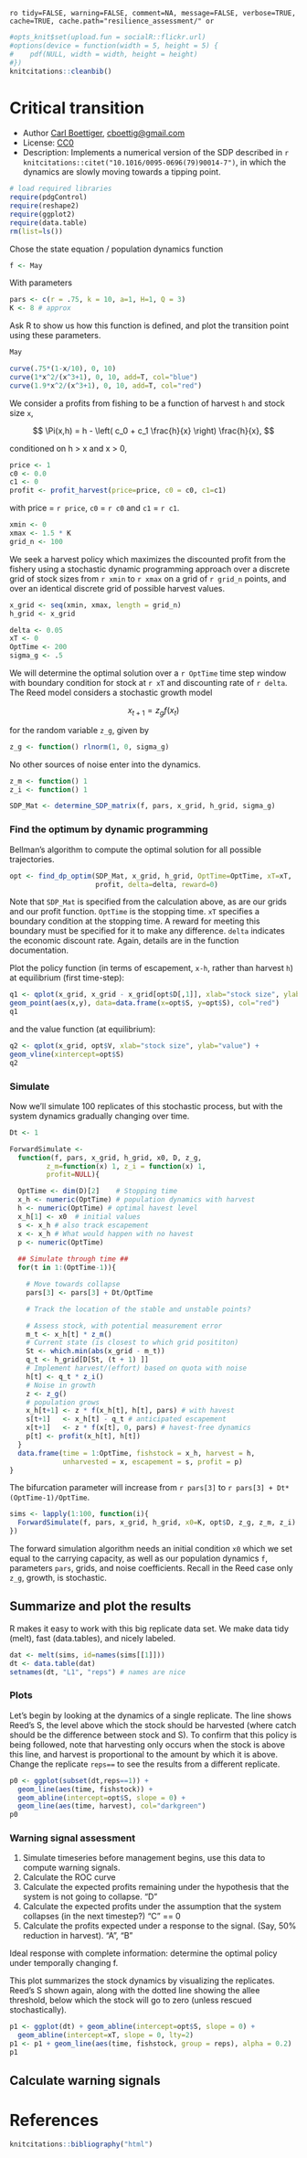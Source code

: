 `ro tidy=FALSE, warning=FALSE, comment=NA, message=FALSE, verbose=TRUE, cache=TRUE, cache.path="resilience_assessment/" or`

``` r
#opts_knit$set(upload.fun = socialR::flickr.url)
#options(device = function(width = 5, height = 5) {
#    pdf(NULL, width = width, height = height)
#})
knitcitations::cleanbib()
````

# Critical transition 

 * Author [Carl Boettiger](http://carlboettiger.info), <cboettig@gmail.com>
 * License: [CC0](http://creativecommons.org/publicdomain/zero/1.0/)
 * Description:  Implements a numerical version of the SDP described in `r knitcitations::citet("10.1016/0095-0696(79)90014-7")`, in which the dynamics are slowly moving towards a tipping point.  

``` r
# load required libraries
require(pdgControl)
require(reshape2)
require(ggplot2)
require(data.table)
rm(list=ls())
````


Chose the state equation / population dynamics function

``` r
f <- May
````

With parameters 

``` r
pars <- c(r = .75, k = 10, a=1, H=1, Q = 3)
K <- 8 # approx
````

Ask R to show us how this function is defined, and plot the transition point using these parameters.

``` r
May

curve(.75*(1-x/10), 0, 10)
curve(1*x^2/(x^3+1), 0, 10, add=T, col="blue")
curve(1.9*x^2/(x^3+1), 0, 10, add=T, col="red")
````





We consider a profits from fishing to be a function of harvest `h` and stock size `x`,  

<div> $$ \Pi(x,h) = h - \left( c_0  + c_1 \frac{h}{x} \right) \frac{h}{x}, $$ </div> 

conditioned on h > x and x > 0,

``` r
price <- 1
c0 <- 0.0
c1 <- 0
profit <- profit_harvest(price=price, c0 = c0, c1=c1) 
````

with price = `r price`, `c0` = `r c0` and `c1` = `r c1`. 


``` r
xmin <- 0
xmax <- 1.5 * K
grid_n <- 100
````

We seek a harvest policy which maximizes the discounted profit from the fishery using a stochastic dynamic programming approach over a discrete grid of stock sizes from `r xmin` to `r xmax` on a grid of `r grid_n` points, and over an identical discrete grid of possible harvest values.  


``` r
x_grid <- seq(xmin, xmax, length = grid_n)  
h_grid <- x_grid  
````


``` r
delta <- 0.05
xT <- 0
OptTime <- 200
sigma_g <- .5
````

We will determine the optimal solution over a `r OptTime` time step window with boundary condition for stock at `r xT` and discounting rate of `r delta`.  The Reed model considers a stochastic growth model 

<div> $$ x_{t+1} = z_g f(x_t) $$ </div> 

for the random variable `z_g`, given by 

``` r
z_g <- function() rlnorm(1, 0, sigma_g)
````

No other sources of noise enter into the dynamics.  

``` r
z_m <- function() 1
z_i <- function() 1
````



``` r
SDP_Mat <- determine_SDP_matrix(f, pars, x_grid, h_grid, sigma_g)
````


### Find the optimum by dynamic programming

Bellman's algorithm to compute the optimal solution for all possible trajectories.

``` r
opt <- find_dp_optim(SDP_Mat, x_grid, h_grid, OptTime=OptTime, xT=xT, 
                     profit, delta=delta, reward=0)
````

Note that `SDP_Mat` is specified from the calculation above, as are our grids and our profit function. `OptTime` is the stopping time.  `xT` specifies a boundary condition at the stopping time. A reward for meeting this boundary must be specified for it to make any difference.  `delta` indicates the economic discount rate. Again, details are in the function documentation.   


Plot the policy function (in terms of escapement, `x-h`, rather than harvest `h`) at equilibrium (first time-step):

``` r
q1 <- qplot(x_grid, x_grid - x_grid[opt$D[,1]], xlab="stock size", ylab="escapement") + 
geom_point(aes(x,y), data=data.frame(x=opt$S, y=opt$S), col="red")
q1
````

and the value function (at equilibrium):

``` r
q2 <- qplot(x_grid, opt$V, xlab="stock size", ylab="value") + 
geom_vline(xintercept=opt$S)
q2
````





### Simulate 

Now we'll simulate 100 replicates of this stochastic process, but with the system dynamics gradually changing over time.   


``` r
Dt <- 1

ForwardSimulate <- 
  function(f, pars, x_grid, h_grid, x0, D, z_g,
         z_m=function(x) 1, z_i = function(x) 1, 
         profit=NULL){

  OptTime <- dim(D)[2]    # Stopping time
  x_h <- numeric(OptTime) # population dynamics with harvest
  h <- numeric(OptTime) # optimal havest level
  x_h[1] <- x0  # initial values
  s <- x_h # also track escapement
  x <- x_h # What would happen with no havest
  p <- numeric(OptTime)
    
  ## Simulate through time ##
  for(t in 1:(OptTime-1)){

    # Move towards collapse
    pars[3] <- pars[3] + Dt/OptTime

    # Track the location of the stable and unstable points?

    # Assess stock, with potential measurement error
    m_t <- x_h[t] * z_m()
    # Current state (is closest to which grid posititon) 
    St <- which.min(abs(x_grid - m_t)) 
    q_t <- h_grid[D[St, (t + 1) ]] 
    # Implement harvest/(effort) based on quota with noise 
    h[t] <- q_t * z_i()
    # Noise in growth 
    z <- z_g() 
    # population grows
    x_h[t+1] <- z * f(x_h[t], h[t], pars) # with havest
    s[t+1]   <- x_h[t] - q_t # anticipated escapement
    x[t+1]   <- z * f(x[t], 0, pars) # havest-free dynamics
    p[t] <- profit(x_h[t], h[t])
  }
  data.frame(time = 1:OptTime, fishstock = x_h, harvest = h,
             unharvested = x, escapement = s, profit = p) 
}

````

The bifurcation parameter will increase from `r pars[3]` to `r pars[3] + Dt*(OptTime-1)/OptTime`.  




``` r
sims <- lapply(1:100, function(i){
  ForwardSimulate(f, pars, x_grid, h_grid, x0=K, opt$D, z_g, z_m, z_i)
})
````

The forward simulation algorithm needs an initial condition `x0` which we set equal to the carrying capacity, as well as our population dynamics `f`, parameters `pars`, grids, and noise coefficients.  Recall in the Reed case only `z_g`, growth, is stochastic.  


## Summarize and plot the results                                                   

R makes it easy to work with this big replicate data set.  We make data tidy (melt), fast (data.tables), and nicely labeled.

``` r
dat <- melt(sims, id=names(sims[[1]]))  
dt <- data.table(dat)
setnames(dt, "L1", "reps") # names are nice
````

### Plots 

Let's begin by looking at the dynamics of a single replicate. The line shows Reed's S, the level above which the stock should be harvested (where catch should be the difference between stock and S).  To confirm that this policy is being followed, note that harvesting only occurs when the stock is above this line, and harvest is proportional to the amount by which it is above.  Change the replicate `reps==` to see the results from a different replicate.  

``` r
p0 <- ggplot(subset(dt,reps==1)) +
  geom_line(aes(time, fishstock)) +
  geom_abline(intercept=opt$S, slope = 0) +
  geom_line(aes(time, harvest), col="darkgreen") 
p0
````




### Warning signal assessment

1. Simulate timeseries before management begins, use this data to compute warning signals.  
2. Calculate the ROC curve
3. Calculate the expected profits remaining under the hypothesis that the system is not going to collapse. "D"
4. Calculate the expected profits under the assumption that the system collapses (in the next timestep?)  "C" == 0
5. Calculate the profits expected under a response to the signal.  (Say, 50% reduction in harvest). "A", "B"


Ideal response with complete information: determine the optimal policy under temporally changing f.  















This plot summarizes the stock dynamics by visualizing the replicates. Reed's S shown again, along with the dotted line showing the allee threshold, below which the stock will go to zero (unless rescued stochastically). 

``` r
p1 <- ggplot(dt) + geom_abline(intercept=opt$S, slope = 0) + 
  geom_abline(intercept=xT, slope = 0, lty=2) 
p1 <- p1 + geom_line(aes(time, fishstock, group = reps), alpha = 0.2)
p1
````



## Calculate warning signals 

# References

``` r
knitcitations::bibliography("html")
````



